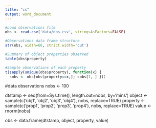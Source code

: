 ```yaml
---
title: "cs"
output: word_document
---
```

```r
#Load observations file
obs <- read.csv('data/obs.csv', stringsAsFactors=FALSE)

#Observations data frame structure
str(obs, width=60, strict.width='cut')

#Summary of object properties observed
table(obs$property)

#Sample observations of each property
t(sapply(unique(obs$property), function(x) {
  sobs <- obs[obs$property==x,]; sobs[1, ] }))
```

#data observations
nobs <- 100

dtstamp <- seq(from=Sys.time(), length.out=nobs, by='mins')
object <- sample(c('obj1', 'obj2', 'obj3', 'obj4'), nobs, replace=TRUE)
property <- sample(c('prop1', 'prop2', 'prop3', 'prop4'), nobs, replace=TRUE)
value <- rnorm(nobs)

obs <- data.frame(dtstamp, object, property, value)

